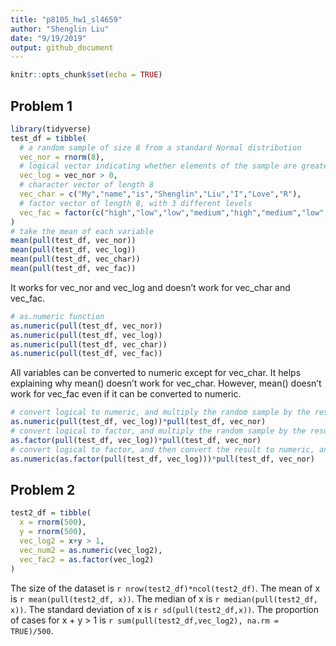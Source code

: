 ```yaml
---
title: "p8105_hw1_sl4659"
author: "Shenglin Liu"
date: "9/19/2019"
output: github_document
---
```


```r
knitr::opts_chunk$set(echo = TRUE)
```

## Problem 1

```r
library(tidyverse)
test_df = tibble(
  # a random sample of size 8 from a standard Normal distribution
  vec_nor = rnorm(8),
  # logical vector indicating whether elements of the sample are greater than 0
  vec_log = vec_nor > 0,
  # character vector of length 8
  vec_char = c("My","name","is","Shenglin","Liu","I","Love","R"),
  # factor vector of length 8, with 3 different levels
  vec_fac = factor(c("high","low","low","medium","high","medium","low","low"))
)
# take the mean of each variable
mean(pull(test_df, vec_nor))
mean(pull(test_df, vec_log))
mean(pull(test_df, vec_char))
mean(pull(test_df, vec_fac))
```
It works for vec_nor and vec_log and doesn't work for vec_char and vec_fac.

```r
# as.numeric function
as.numeric(pull(test_df, vec_nor))
as.numeric(pull(test_df, vec_log))
as.numeric(pull(test_df, vec_char))
as.numeric(pull(test_df, vec_fac))
```
All variables can be converted to numeric except for vec_char.
It helps explaining why mean() doesn't work for vec_char. However, mean() doesn't work for vec_fac even if it can be converted to numeric.

```r
# convert logical to numeric, and multiply the random sample by the result
as.numeric(pull(test_df, vec_log))*pull(test_df, vec_nor)
# convert logical to factor, and multiply the random sample by the result
as.factor(pull(test_df, vec_log))*pull(test_df, vec_nor)
# convert logical to factor, and then convert the result to numeric, and multiply the random sample by the result
as.numeric(as.factor(pull(test_df, vec_log)))*pull(test_df, vec_nor)
```
## Problem 2

```r
test2_df = tibble(
  x = rnorm(500),
  y = rnorm(500),
  vec_log2 = x+y > 1,
  vec_num2 = as.numeric(vec_log2),
  vec_fac2 = as.factor(vec_log2)
)
```
The size of the dataset is `r nrow(test2_df)*ncol(test2_df)`.
The mean of x is `r mean(pull(test2_df, x))`.
The median of x is `r median(pull(test2_df, x))`.
The standard deviation of x is `r sd(pull(test2_df,x))`.
The proportion of cases for x + y > 1 is `r sum(pull(test2_df,vec_log2), na.rm = TRUE)/500`.



